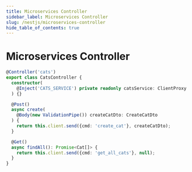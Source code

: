```yaml
---
title: Microservices Controller
sidebar_label: Microservices Controller
slug: /nestjs/microservices-controller
hide_table_of_contents: true
---
```


# Microservices Controller


```ts
@Controller('cats')
export class CatsController {
  constructor(
    @Inject('CATS_SERVICE') private readonly catsService: ClientProxy
  ) {}

  @Post()
  async create(
    @Body(new ValidationPipe()) createCatDto: CreateCatDto
  ) {
    return this.client.send({cmd: 'create_cat'}, createCatDto);
  }

  @Get()
  async findAll(): Promise<Cat[]> {
    return this.client.send({cmd: 'get_all_cats'}, null);
  }
}
```
